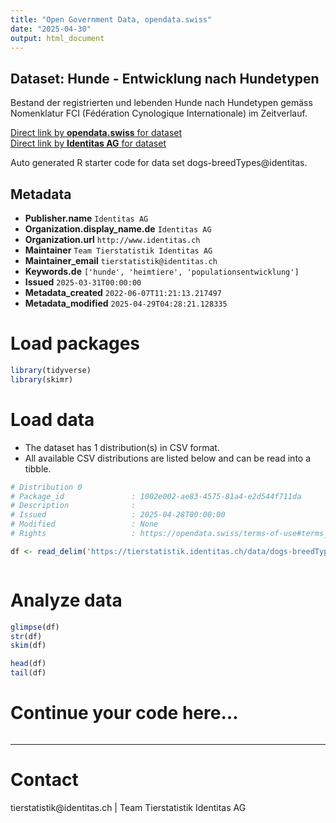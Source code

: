 ```yaml
---
title: "Open Government Data, opendata.swiss"
date: "2025-04-30"
output: html_document
---
```


## Dataset: Hunde - Entwicklung nach Hundetypen

Bestand der registrierten und lebenden Hunde nach Hundetypen gemäss Nomenklatur FCI (Fédération Cynologique Internationale) im Zeitverlauf.

[Direct link by **opendata.swiss** for dataset](https://opendata.swiss/de/dataset/hunde-entwicklung-nach-hundetypen)<br>
[Direct link by **Identitas AG** for dataset](https://tierstatistik.identitas.ch/)

Auto generated R starter code for data set dogs-breedTypes@identitas.

## Metadata

- **Publisher.name** `Identitas AG`
- **Organization.display_name.de** `Identitas AG`
- **Organization.url** `http://www.identitas.ch`
- **Maintainer** `Team Tierstatistik Identitas AG`
- **Maintainer_email** `tierstatistik@identitas.ch`
- **Keywords.de** `['hunde', 'heimtiere', 'populationsentwicklung']`
- **Issued** `2025-03-31T00:00:00`
- **Metadata_created** `2022-06-07T11:21:13.217497`
- **Metadata_modified** `2025-04-29T04:28:21.128335`


# Load packages

```r

library(tidyverse)
library(skimr)

```

# Load data

-   The dataset has 1 distribution(s) in CSV format.
-   All available CSV distributions are listed below and can be read into a tibble.

```r

# Distribution 0
# Package_id               : 1002e002-ae83-4575-81a4-e2d544f711da
# Description              : 
# Issued                   : 2025-04-28T00:00:00
# Modified                 : None
# Rights                   : https://opendata.swiss/terms-of-use#terms_by

df <- read_delim('https://tierstatistik.identitas.ch/data/dogs-breedTypes.csv')



```

# Analyze data

```r

glimpse(df)
str(df)
skim(df)

head(df)
tail(df)

```

# Continue your code here...

```r

```

------------------------------------------------------------------------

# Contact

tierstatistik@identitas.ch | Team Tierstatistik Identitas AG
